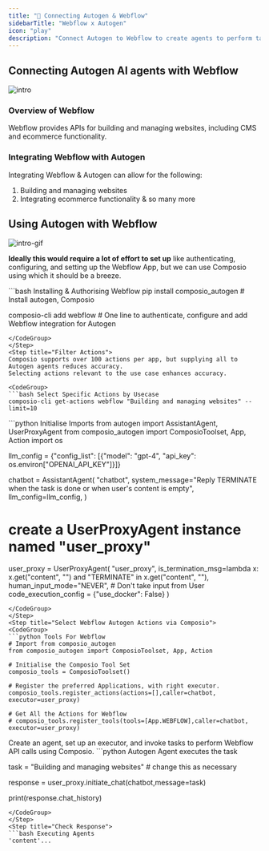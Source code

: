 ```yaml
---
title: "🚀 Connecting Autogen & Webflow"
sidebarTitle: "Webflow x Autogen"
icon: "play"
description: "Connect Autogen to Webflow to create agents to perform tasks using natural language"
---
```


## Connecting Autogen AI agents with Webflow
![intro](/media/intro.jpg)

### Overview of Webflow

Webflow provides APIs for building and managing websites, including CMS and ecommerce functionality.

### Integrating Webflow with Autogen

Integrating Webflow & Autogen can allow for the following:

1. Building and managing websites
2. Integrating ecommerce functionality
& so many more

## Using Autogen with Webflow
![intro-gif](/media/intro.gif)
<Steps>
<Step title="Setting Up the Environment">

**Ideally this would require a lot of effort to set up** like authenticating, configuring, and setting up the Webflow App, but we can use Composio using which it should be a breeze.

<CodeGroup>
```bash Installing & Authorising Webflow
pip install composio_autogen # Install autogen, Composio 

composio-cli add webflow # One line to authenticate, configure and add Webflow integration for Autogen
```
</CodeGroup>
</Step>
<Step title="Filter Actions">
Composio supports over 100 actions per app, but supplying all to Autogen agents reduces accuracy.
Selecting actions relevant to the use case enhances accuracy.

<CodeGroup>
```bash Select Specific Actions by Usecase
composio-cli get-actions webflow "Building and managing websites" --limit=10
```
</CodeGroup>

</Step>
<Step title="Import Base Packages">

<CodeGroup>
```python Initialise Imports
from autogen import AssistantAgent, UserProxyAgent
from composio_autogen import ComposioToolset, App, Action
import os

llm_config = {"config_list": [{"model": "gpt-4", "api_key": os.environ["OPENAI_API_KEY"]}]}

chatbot = AssistantAgent(
    "chatbot",
    system_message="Reply TERMINATE when the task is done or when user's content is empty",
    llm_config=llm_config,
)

# create a UserProxyAgent instance named "user_proxy"
user_proxy = UserProxyAgent(
    "user_proxy",
    is_termination_msg=lambda x: x.get("content", "") and "TERMINATE" in x.get("content", ""),
    human_input_mode="NEVER", # Don't take input from User
    code_execution_config = {"use_docker": False}
)
```
</CodeGroup>
</Step>
<Step title="Select Webflow Autogen Actions via Composio">
<CodeGroup>
```python Tools For Webflow
# Import from composio_autogen
from composio_autogen import ComposioToolset, App, Action

# Initialise the Composio Tool Set
composio_tools = ComposioToolset()

# Register the preferred Applications, with right executor. 
composio_tools.register_actions(actions=[],caller=chatbot, executor=user_proxy)

# Get All the Actions for Webflow
# composio_tools.register_tools(tools=[App.WEBFLOW],caller=chatbot, executor=user_proxy) 
```
</CodeGroup>
</Step>
<Step title="Execute the Agent">
Create an agent, set up an executor, and invoke tasks to perform Webflow API calls using Composio. 
<CodeGroup>
```python Autogen Agent executes the task

task = "Building and managing websites" # change this as necessary

response = user_proxy.initiate_chat(chatbot,message=task)

print(response.chat_history)
```
</CodeGroup>
</Step>
<Step title="Check Response">
```bash Executing Agents
'content'...
```
</Step>
</Steps>
